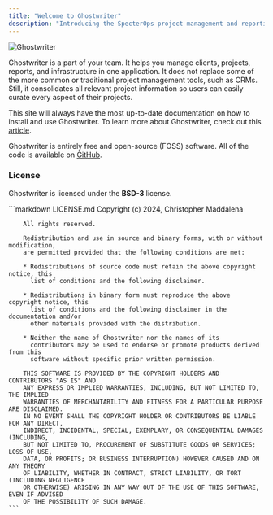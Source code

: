 ```yaml
---
title: "Welcome to Ghostwriter"
description: "Introducing the SpecterOps project management and reporting platform"
---
```


<Frame>
  <img src="/images/logo.png" alt="Ghostwriter" />
</Frame>

Ghostwriter is a part of your team. It helps you manage clients, projects, reports, and infrastructure in one application. It does not replace some of the more common or traditional project management tools, such as CRMs. Still, it consolidates all relevant project information so users can easily curate every aspect of their projects.

This site will always have the most up-to-date documentation on how to install and use Ghostwriter. To learn more about Ghostwriter, check out this [article](https://posts.specterops.io/introducing-ghostwriter-part-1-61e7bd014aff).

Ghostwriter is entirely free and open-source (FOSS) software. All of the code is available on [GitHub](https://github.com/GhostManager/Ghostwriter).

### License

Ghostwriter is licensed under the **BSD-3** license.

<Tabs>
  <Tab title="LICENSE">
    ```markdown LICENSE.md
    Copyright (c) 2024, Christopher Maddalena

        All rights reserved.

        Redistribution and use in source and binary forms, with or without modification,
        are permitted provided that the following conditions are met:

        * Redistributions of source code must retain the above copyright notice, this
          list of conditions and the following disclaimer.

        * Redistributions in binary form must reproduce the above copyright notice, this
          list of conditions and the following disclaimer in the documentation and/or
          other materials provided with the distribution.

        * Neither the name of Ghostwriter nor the names of its
          contributors may be used to endorse or promote products derived from this
          software without specific prior written permission.

        THIS SOFTWARE IS PROVIDED BY THE COPYRIGHT HOLDERS AND CONTRIBUTORS "AS IS" AND
        ANY EXPRESS OR IMPLIED WARRANTIES, INCLUDING, BUT NOT LIMITED TO, THE IMPLIED
        WARRANTIES OF MERCHANTABILITY AND FITNESS FOR A PARTICULAR PURPOSE ARE DISCLAIMED.
        IN NO EVENT SHALL THE COPYRIGHT HOLDER OR CONTRIBUTORS BE LIABLE FOR ANY DIRECT,
        INDIRECT, INCIDENTAL, SPECIAL, EXEMPLARY, OR CONSEQUENTIAL DAMAGES (INCLUDING,
        BUT NOT LIMITED TO, PROCUREMENT OF SUBSTITUTE GOODS OR SERVICES; LOSS OF USE,
        DATA, OR PROFITS; OR BUSINESS INTERRUPTION) HOWEVER CAUSED AND ON ANY THEORY
        OF LIABILITY, WHETHER IN CONTRACT, STRICT LIABILITY, OR TORT (INCLUDING NEGLIGENCE
        OR OTHERWISE) ARISING IN ANY WAY OUT OF THE USE OF THIS SOFTWARE, EVEN IF ADVISED
        OF THE POSSIBILITY OF SUCH DAMAGE.
    ```
  </Tab>
</Tabs>